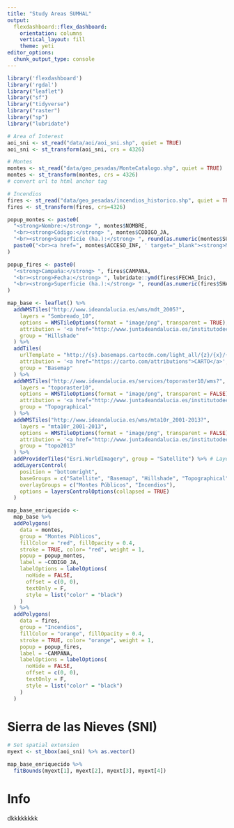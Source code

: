 ```yaml
---
title: "Study Areas SUMHAL"
output: 
  flexdashboard::flex_dashboard:
    orientation: columns
    vertical_layout: fill
    theme: yeti
editor_options: 
  chunk_output_type: console
---
```


```r
library('flexdashboard')
library('rgdal')
library("leaflet") 
library("sf")
library("tidyverse")
library("raster")
library("sp")
library("lubridate")
```

```r
# Area of Interest 
aoi_sni <- st_read("data/aoi/aoi_sni.shp", quiet = TRUE) 
aoi_sni <- st_transform(aoi_sni, crs = 4326)

# Montes 
montes <- st_read("data/geo_pesadas/MonteCatalogo.shp", quiet = TRUE)
montes <- st_transform(montes, crs = 4326)
# convert url to html anchor tag 

# Incendios 
fires <- st_read("data/geo_pesadas/incendios_historico.shp", quiet = TRUE)
fires <- st_transform(fires, crs=4326)
```


```r
popup_montes <- paste0(
  "<strong>Nombre:</strong> ", montes$NOMBRE,
  "<br><strong>Código:</strong> ", montes$CODIGO_JA,
  "<br><strong>Superficie (ha.):</strong> ", round(as.numeric(montes$SUP_HA), 2),
  paste0("<br><a href=", montes$ACCESO_INF, ' target="_blank"><strong>Mas info</strong></a>')
)

popup_fires <- paste0(
  "<strong>Campaña:</strong> ", fires$CAMPANA,
  "<br><strong>Fecha:</strong> ", lubridate::ymd(fires$FECHA_Inic),
  "<br><strong>Superficie (ha.):</strong> ", round(as.numeric(fires$SHAPE_Area), 2)
)
```


```r
map_base <- leaflet() %>%
  addWMSTiles("http://www.ideandalucia.es/wms/mdt_2005?",
    layers = "Sombreado_10",
    options = WMSTileOptions(format = "image/png", transparent = TRUE),
    attribution = '<a href="http://www.juntadeandalucia.es/institutodeestadisticaycartografia" target="_blank">Instituto de Estadística y Cartografía de Andalucía</a>',
    group = "Hillshade"
  ) %>%
  addTiles(
    urlTemplate = "http://{s}.basemaps.cartocdn.com/light_all/{z}/{x}/{y}.png",
    attribution = '<a href="https://carto.com/attributions">CARTO</a>',
    group = "Basemap"
  ) %>%
  addWMSTiles("http://www.ideandalucia.es/services/toporaster10/wms?",
    layers = "toporaster10",
    options = WMSTileOptions(format = "image/png", transparent = FALSE),
    attribution = '<a href="http://www.juntadeandalucia.es/institutodeestadisticaycartografia" target="_blank">Instituto de Estadística y Cartografía de Andalucía</a>',
    group = "Topographical"
  ) %>%
  addWMSTiles("http://www.ideandalucia.es/wms/mta10r_2001-2013?",
    layers = "mta10r_2001-2013",
    options = WMSTileOptions(format = "image/png", transparent = FALSE),
    attribution = '<a href="http://www.juntadeandalucia.es/institutodeestadisticaycartografia" target="_blank">Instituto de Estadística y Cartografía de Andalucía</a>',
    group = "topo2013"
  ) %>%
  addProviderTiles("Esri.WorldImagery", group = "Satellite") %>% # Layers control
  addLayersControl(
    position = "bottomright",
    baseGroups = c("Satellite", "Basemap", "Hillshade", "Topographical", "topo2013"),
    overlayGroups = c("Montes Públicos", "Incendios"),
    options = layersControlOptions(collapsed = TRUE)
  )

```


```r
map_base_enriquecido <- 
  map_base %>% 
  addPolygons(
    data = montes,
    group = "Montes Públicos",
    fillColor = "red", fillOpacity = 0.4,
    stroke = TRUE, color= "red", weight = 1,
    popup = popup_montes,
    label = ~CODIGO_JA,
    labelOptions = labelOptions(
      noHide = FALSE,
      offset = c(0, 0),
      textOnly = F,
      style = list("color" = "black")
    )
  ) %>% 
  addPolygons(
    data = fires,
    group = "Incendios",
    fillColor = "orange", fillOpacity = 0.4,
    stroke = TRUE, color= "orange", weight = 1,
    popup = popup_fires,
    label = ~CAMPANA,
    labelOptions = labelOptions(
      noHide = FALSE,
      offset = c(0, 0),
      textOnly = F,
      style = list("color" = "black")
    )
  )

```



Sierra de las Nieves (SNI)
=============================================================================

```r
# Set spatial extension 
myext <- st_bbox(aoi_sni) %>% as.vector()

map_base_enriquecido %>%
  fitBounds(myext[1], myext[2], myext[3], myext[4])
```



Info
=============================================================================

dkkkkkkkk



